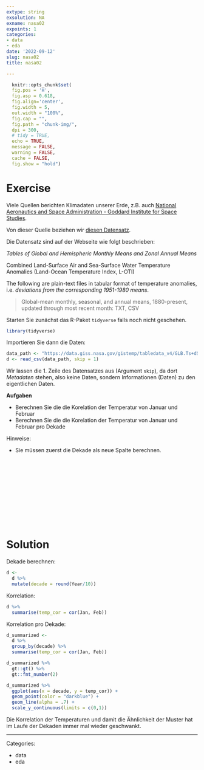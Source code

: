 ```yaml
---
extype: string
exsolution: NA
exname: nasa02
expoints: 1
categories:
- data
- eda
date: '2022-09-12'
slug: nasa02
title: nasa02

---
```




```r
  knitr::opts_chunk$set(
  fig.pos = 'H',
  fig.asp = 0.618,
  fig.align='center',
  fig.width = 5,
  out.width = "100%",
  fig.cap = "", 
  fig.path = "chunk-img/",
  dpi = 300,
  # tidy = TRUE,
  echo = TRUE,
  message = FALSE,
  warning = FALSE,
  cache = FALSE,
  fig.show = "hold")
```




# Exercise


Viele Quellen berichten Klimadaten unserer Erde, z.B. auch [National Aeronautics and Space Administration - Goddard Institute for Space Studies](https://data.giss.nasa.gov/gistemp/).

Von dieser Quelle beziehen wir [diesen Datensatz](https://data.giss.nasa.gov/gistemp/tabledata_v4/GLB.Ts+dSST.csv).


Die Datensatz sind auf der Webseite wie folgt beschrieben:


*Tables of Global and Hemispheric Monthly Means and Zonal Annual Means*

Combined Land-Surface Air and Sea-Surface Water Temperature Anomalies (Land-Ocean Temperature Index, L-OTI)

The following are plain-text files in tabular format of temperature anomalies, i.e. *deviations from the corresponding 1951-1980 means*.


>   Global-mean monthly, seasonal, and annual means, 1880-present, updated through most recent month: TXT, CSV

Starten Sie zunächst das R-Paket `tidyverse` falls noch nicht geschehen.

```r
library(tidyverse)
```


Importieren Sie dann die Daten:

```r
data_path <- "https://data.giss.nasa.gov/gistemp/tabledata_v4/GLB.Ts+dSST.csv"
d <- read_csv(data_path, skip = 1)
```

Wir lassen die 1. Zeile des Datensatzes aus (Argument `skip`), da dort *Metadaten* stehen,
also keine Daten, sondern Informationen (Daten) zu den eigentlichen Daten.


**Aufgaben**


- Berechnen Sie die die Korelation der Temperatur von Januar und Februar 
- Berechnen Sie die die Korelation der Temperatur von Januar und Februar pro Dekade



Hinweise:

- Sie müssen zuerst die Dekade als neue Spalte berechnen.










</br>
</br>
</br>
</br>
</br>
</br>
</br>
</br>
</br>
</br>

# Solution

Dekade berechnen:


```r
d <-
  d %>% 
  mutate(decade = round(Year/10))
```


Korrelation:

```r
d %>% 
  summarise(temp_cor = cor(Jan, Feb))
```




Korrelation pro Dekade:


```r
d_summarized <- 
  d %>% 
  group_by(decade) %>% 
  summarise(temp_cor = cor(Jan, Feb))
```

```r
d_summarized %>% 
  gt::gt() %>% 
  gt::fmt_number(2)
```

```r
d_summarized %>% 
  ggplot(aes(x = decade, y = temp_cor)) +
  geom_point(color = "darkblue") +
  geom_line(alpha = .7) +
  scale_y_continuous(limits = c(0,1))
```




Die Korrelation der Temperaturen
und damit die Ähnlichkeit der Muster 
hat im Laufe der Dekaden immer mal wieder geschwankt.




---

Categories: 

- data
- eda

